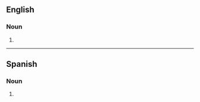 ==English==

===Noun===
{{head|en|noun form}}

# {{plural of|catatonia|lang=en}}

----

==Spanish==

===Noun===
{{head|es|noun form|g=f-p}}

# {{plural of|catatonia|lang=es}}